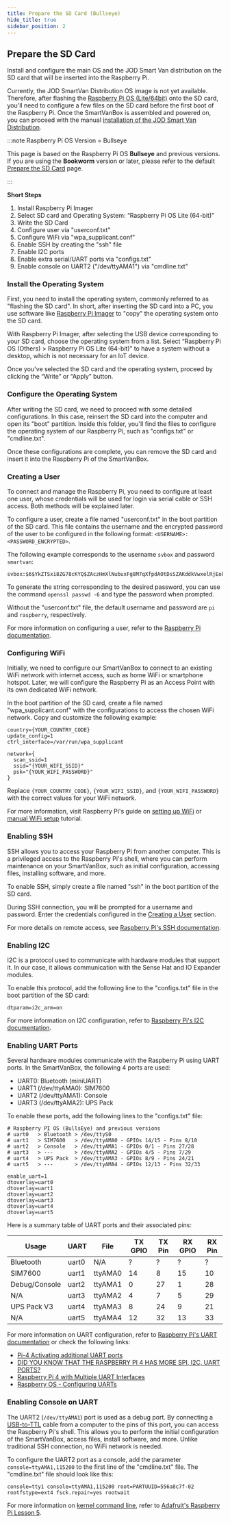 ```yaml
---
title: Prepare the SD Card (Bullseye)
hide_title: true
sidebar_position: 2
---
```


<!--
 FROM   @site/src/components/templates/PageHardware
 VER    1.0.3
-->





<HardwareTitle
  name={hardware_name}
  status={hardware_status} />

## Prepare the SD Card

Install and configure the main OS and the JOD Smart Van distribution on the SD
card that will be inserted into the Raspberry Pi.

Currently, the JOD SmartVan Distribution OS image is not yet available. Therefore,
after flashing the [Raspberry Pi OS (Lite/64bit)](https://www.raspberrypi.com/software/operating-systems/)
onto the SD card, you'll need to configure a few files on the SD card before the
first boot of the Raspberry Pi. Once the SmartVanBox is assembled and powered on,
you can proceed with the manual [installation of the JOD Smart Van Distribution](/docs/software/jod_smart_van/jod_smart_van/guides/install_jod_sv_dist_remote_device).

:::note Raspberry Pi OS Version = Bullseye

This page is based on the Raspberry Pi OS **Bullseye** and previous versions.
If you are using the **Bookworm** version or later, please refer to the default
[Prepare the SD Card](/docs/hardware/svbox_10/guides/prepare_sdcard) page.

:::

**Short Steps**

1. Install Raspberry Pi Imager
1. Select SD card and Operating System: “Raspberry Pi OS Lite (64-bit)”
1. Write the SD Card
1. Configure user via "userconf.txt"
1. Configure WiFi via "wpa_supplicant.conf"
1. Enable SSH by creating the "ssh" file
1. Enable I2C ports
1. Enable extra serial/UART ports via "configs.txt"
1. Enable console on UART2 ("/dev/ttyAMA1") via "cmdline.txt"

### Install the Operating System

First, you need to install the operating system, commonly referred to as
"flashing the SD card". In short, after inserting the SD card into a PC, you use
software like [Raspberry Pi Imager](https://www.raspberrypi.com/software/) to
"copy" the operating system onto the SD card.

With Raspberry Pi Imager, after selecting the USB device corresponding to your
SD card, choose the operating system from a list. Select “Raspberry Pi
OS (Others) > Raspberry Pi OS Lite (64-bit)” to have a system without a desktop,
which is not necessary for an IoT device.

<ImageClickable
  alt="Raspberry Pi Imager"
  src="/img/hardware/svbox_10/guides/prepare_sdcard/raspberry-pi-imager-175.png"
  width="80%"/>

Once you've selected the SD card and the operating system, proceed by clicking
the “Write” or “Apply” button.

### Configure the Operating System

After writing the SD card, we need to proceed with some detailed configurations.
In this case, reinsert the SD card into the computer and open its "boot"
partition. Inside this folder, you'll find the files to configure the operating
system of our Raspberry Pi, such as "configs.txt" or "cmdline.txt".

Once these configurations are complete, you can remove the SD card and insert it
into the Raspberry Pi of the SmartVanBox.

### Creating a User

To connect and manage the Raspberry Pi, you need to configure at least one user,
whose credentials will be used for login via serial cable or SSH access. Both
methods will be explained later.

To configure a user, create a file named "userconf.txt" in the boot partition of
the SD card. This file contains the username and the encrypted password of the
user to be configured in the following format: `<USERNAME>:<PASSWORD_ENCRYPTED>`.

The following example corresponds to the username `svbox` and password `smartvan`:

```
svbox:$6$YkZTSxi8ZG78cKYQ$ZAczHmXlNubuxFg8M7qXfpdAOtDsSZAKddkVwxelRjEokyUkQZAGmFBSB3NkbGdvlkIlekWxOKUvtZX7kUoLh.
```

To generate the string corresponding to the desired password, you can use the
command `openssl passwd -6` and type the password when prompted.

Without the "userconf.txt" file, the default username and password are `pi` and
`raspberry`, respectively.

For more information on configuring a user, refer to the [Raspberry Pi documentation](https://www.raspberrypi.com/documentation/computers/configuration.html#configure-a-user).

### Configuring WiFi

Initially, we need to configure our SmartVanBox to connect to an existing WiFi
network with internet access, such as home WiFi or smartphone hotspot. Later, we
will configure the Raspberry Pi as an Access Point with its own dedicated WiFi
network.

In the boot partition of the SD card, create a file named "wpa_supplicant.conf"
with the configurations to access the chosen WiFi network. Copy and customize
the following example:

```
country={YOUR_COUNTRY_CODE}
update_config=1
ctrl_interface=/var/run/wpa_supplicant

network={
  scan_ssid=1
  ssid="{YOUR_WIFI_SSID}"
  psk="{YOUR_WIFI_PASSWORD}"
}
```

Replace `{YOUR_COUNTRY_CODE}`, `{YOUR_WIFI_SSID}`, and `{YOUR_WIFI_PASSWORD}` with the
correct values for your WiFi network.

For more information, visit Raspberry Pi's guide on [setting up WiFi](https://www.raspberrypi.com/documentation/computers/configuration.html#connect-to-a-wireless-network78)
or [manual WiFi setup](https://www.raspberrypi-spy.co.uk/2017/04/manually-setting-up-pi-wifi-using-wpa_supplicant-conf/)
tutorial.

### Enabling SSH

SSH allows you to access your Raspberry Pi from another computer. This is a
privileged access to the Raspberry Pi's shell, where you can perform maintenance
on your SmartVanBox, such as initial configuration, accessing files, installing
software, and more.

To enable SSH, simply create a file named "ssh" in the boot partition of the SD card.

During SSH connection, you will be prompted for a username and password. Enter
the credentials configured in the [Creating a User](#creating-a-user) section.

For more details on remote access, see [Raspberry Pi's SSH documentation](https://www.raspberrypi.com/documentation/computers/configuration.html#remote-access).

### Enabling I2C

I2C is a protocol used to communicate with hardware modules that support it. In
our case, it allows communication with the Sense Hat and IO Expander modules.

To enable this protocol, add the following line to the "configs.txt" file in the
boot partition of the SD card:

```
dtparam=i2c_arm=on
```

For more information on I2C configuration, refer to [Raspberry Pi's I2C documentation](https://www.raspberrypi.com/documentation/computers/configuration.html#configure-i2c).

### Enabling UART Ports

Several hardware modules communicate with the Raspberry Pi using UART ports. In
the SmartVanBox, the following 4 ports are used:

* UART0: Bluetooth (miniUART)
* UART1 (/dev/ttyAMA0): SIM7600
* UART2 (/dev/ttyAMA1): Console
* UART3 (/dev/ttyAMA2): UPS Pack

To enable these ports, add the following lines to the "configs.txt" file:

```
# Raspberry PI OS (BullsEye) and previous versions
# uart0   > Bluetooth > /dev/ttyS0
# uart1   > SIM7600   > /dev/ttyAMA0 - GPIOs 14/15 - Pins 8/10
# uart2   > Console   > /dev/ttyAMA1 - GPIOs 0/1 - Pins 27/28
# uart3   > ---       > /dev/ttyAMA2 - GPIOs 4/5 - Pins 7/29
# uart4   > UPS Pack  > /dev/ttyAMA3 - GPIOs 8/9 - Pins 24/21
# uart5   > ---       > /dev/ttyAMA4 - GPIOs 12/13 - Pins 32/33

enable_uart=1
dtoverlay=uart0
dtoverlay=uart1
dtoverlay=uart2
dtoverlay=uart3
dtoverlay=uart4
dtoverlay=uart5
```

Here is a summary table of UART ports and their associated pins:

| Usage         | UART  | File    | TX	GPIO | TX Pin | RX GPIO	| RX Pin |
|---------------|-------|---------|----------|--------|---------|--------|
| Bluetooth     | uart0 | N/A     | ?	       | ?      | ?       | ?      |
| SIM7600       | uart1 | ttyAMA0 | 14       | 8      | 15      | 10     |
| Debug/Console | uart2 | ttyAMA1 | 0        | 27     | 1       | 28     |
| N/A           | uart3 | ttyAMA2 | 4        | 7      | 5       | 29     |
| UPS Pack V3   | uart4 | ttyAMA3 | 8        | 24     | 9       | 21     |
| N/A           | uart5 | ttyAMA4 | 12       | 32     | 13      | 33     |

For more information on UART configuration, refer to [Raspberry Pi's UART documentation](https://www.raspberrypi.com/documentation/computers/configuration.html#configure-uarts)
or check the following links:

* [Pi-4 Activating additional UART ports](https://forums.raspberrypi.com/viewtopic.php?t=244827)
* [DID YOU KNOW THAT THE RASPBERRY PI 4 HAS MORE SPI, I2C, UART PORTS?](https://hackaday.com/2022/02/01/did-you-know-that-the-raspberry-pi-4-has-more-spi-i2c-uart-ports/)
* [Raspberry Pi 4 with Multiple UART Interfaces](https://jason19970210.medium.com/raspberry-pi-4-with-multiple-uart-interface-4eac75f74d7c)
* [Raspberry OS - Configuring UARTs](https://www.raspberrypi.com/documentation/computers/configuration.html#configuring-uarts)


### Enabling Console on UART

The UART2 (`/dev/ttyAMA1`) port is used as a debug port. By connecting a [USB-to-TTL](https://www.amazon.it/10Gtek-PL2303TA-Programming-Support-Raspberry/dp/B09KGQCZ58)
cable from a computer to the pins of this port, you can access the Raspberry Pi's
shell. This allows you to perform the initial configuration of the SmartVanBox,
access files, install software, and more. Unlike traditional SSH connection, no
WiFi network is needed.

To configure the UART2 port as a console, add the parameter `console=ttyAMA1,115200`
to the first line of the "cmdline.txt" file. The "cmdline.txt" file should look
like this:

```
console=tty1 console=ttyAMA1,115200 root=PARTUUID=556a8c7f-02 rootfstype=ext4 fsck.repair=yes rootwait
```

For more information on [kernel command line](https://www.raspberrypi.com/documentation/computers/configuration.html#kernel-command-line-cmdline-txt),
refer to [Adafruit's Raspberry Pi Lesson 5](https://learn.adafruit.com/adafruits-raspberry-pi-lesson-5-using-a-console-cable/enabling-serial-console).
